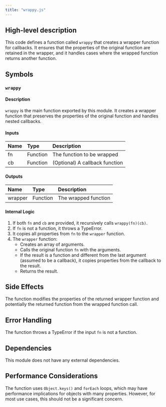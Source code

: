 ```yaml
---
title: "wrappy.js"
---
```


## High-level description
This code defines a function called `wrappy` that creates a wrapper function for callbacks. It ensures that the properties of the original function are retained in the wrapper, and it handles cases where the wrapped function returns another function.

## Symbols

### `wrappy`
#### Description
`wrappy` is the main function exported by this module. It creates a wrapper function that preserves the properties of the original function and handles nested callbacks.

#### Inputs
| Name | Type | Description |
|:-----|:-----|:------------|
| fn | Function | The function to be wrapped |
| cb | Function | (Optional) A callback function |

#### Outputs
| Name | Type | Description |
|:-----|:-----|:------------|
| wrapper | Function | The wrapped function |

#### Internal Logic
1. If both `fn` and `cb` are provided, it recursively calls `wrappy(fn)(cb)`.
2. If `fn` is not a function, it throws a TypeError.
3. It copies all properties from `fn` to the `wrapper` function.
4. The `wrapper` function:
   - Creates an array of arguments.
   - Calls the original function `fn` with the arguments.
   - If the result is a function and different from the last argument (assumed to be a callback), it copies properties from the callback to the result.
   - Returns the result.

## Side Effects
The function modifies the properties of the returned wrapper function and potentially the returned function from the wrapped function call.

## Error Handling
The function throws a TypeError if the input `fn` is not a function.

## Dependencies
This module does not have any external dependencies.

## Performance Considerations
The function uses `Object.keys()` and `forEach` loops, which may have performance implications for objects with many properties. However, for most use cases, this should not be a significant concern.